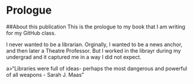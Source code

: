 # Prologue

##About this publication
This is the prologue to my book that I am writing for my GitHub class.

I never wanted to be a librarian. Orginally, I wanted to be a news anchor, and then later a Theatre Professor. But I worked in the librayr during my undergrad and it captured me in a way I did not expect. 

a>"Libraries were full of ideas- perhaps the most dangerous and powerful of all weapons - Sarah J. Maas"
